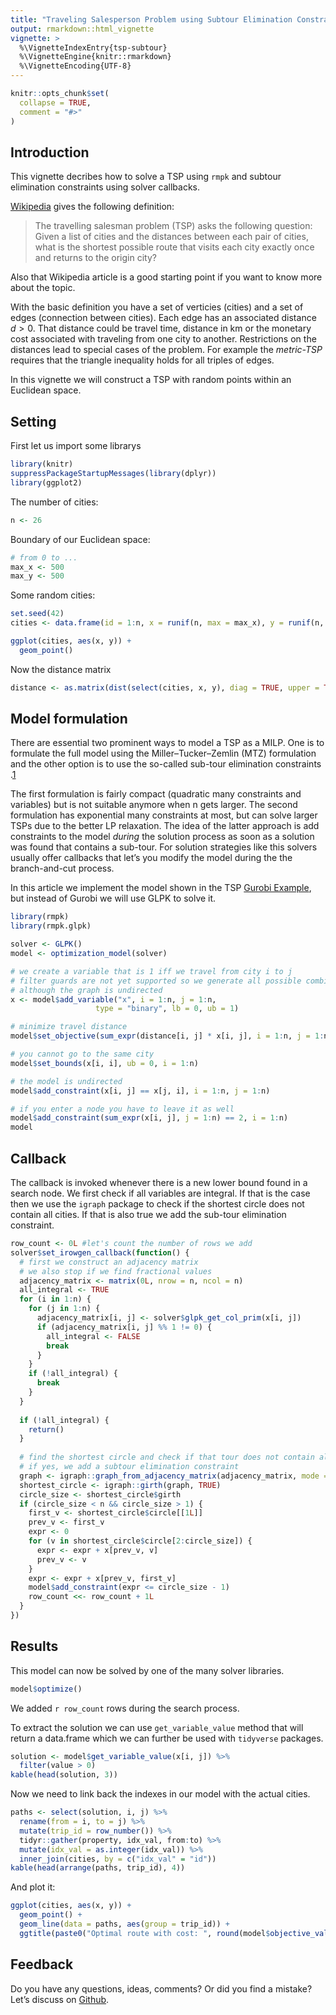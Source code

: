 ```yaml
---
title: "Traveling Salesperson Problem using Subtour Elimination Constraints"
output: rmarkdown::html_vignette
vignette: >
  %\VignetteIndexEntry{tsp-subtour}
  %\VignetteEngine{knitr::rmarkdown}
  %\VignetteEncoding{UTF-8}
---
```


```r
knitr::opts_chunk$set(
  collapse = TRUE,
  comment = "#>"
)
```

## Introduction

This vignette decribes how to solve a TSP using `rmpk` and subtour elimination constraints using solver callbacks.

[Wikipedia](https://en.wikipedia.org/wiki/Travelling_salesman_problem) gives the following definition:

> The travelling salesman problem (TSP) asks the following question: Given a list of cities and the distances between each pair of cities, what is the shortest possible route that visits each city exactly once and returns to the origin city?

Also that Wikipedia article is a good starting point if you want to know more about the topic. 

With the basic definition you have a set of verticies (cities) and a set of edges (connection between cities). Each edge has an associated distance $d > 0$. That distance could be travel time, distance in km or the monetary cost associated with traveling from one city to another. Restrictions on the distances lead to special cases of the problem. For example the *metric-TSP* requires that the triangle inequality holds for all triples of edges.

In this vignette we will construct a TSP with random points within an Euclidean space.

## Setting

First let us import some librarys
```r
library(knitr)
suppressPackageStartupMessages(library(dplyr))
library(ggplot2)
```


The number of cities:
```r
n <- 26
```

Boundary of our Euclidean space:
```r
# from 0 to ...
max_x <- 500
max_y <- 500
```

Some random cities:
```r
set.seed(42)
cities <- data.frame(id = 1:n, x = runif(n, max = max_x), y = runif(n, max = max_y))
```

```r
ggplot(cities, aes(x, y)) + 
  geom_point()
```


Now the distance matrix
```r
distance <- as.matrix(dist(select(cities, x, y), diag = TRUE, upper = TRUE))
```


## Model formulation

There are essential two prominent ways to model a TSP as a MILP. One is to formulate the full model using the Miller–Tucker–Zemlin (MTZ) formulation and the other option is to use the so-called sub-tour elimination constraints .[1](https://www.unc.edu/~pataki/papers/teachtsp.pdf)

The first formulation is fairly compact (quadratic many constraints and variables) but is not suitable anymore when n gets larger. The second formulation has exponential many constraints at most, but can solve larger TSPs due to the better LP relaxation. The idea of the latter approach is add constraints to the model *during* the solution process as soon as a solution was found that contains a sub-tour. For solution strategies like this solvers usually offer callbacks that let's you modify the model during the the branch-and-cut process.

In this article we implement the model shown in the TSP [Gurobi Example](http://examples.gurobi.com/traveling-salesman-problem/), but instead of Gurobi we will use GLPK to solve it.


```r
library(rmpk)
library(rmpk.glpk)
```

```r
solver <- GLPK()
model <- optimization_model(solver)

# we create a variable that is 1 iff we travel from city i to j
# filter guards are not yet supported so we generate all possible combinations
# although the graph is undirected
x <- model$add_variable("x", i = 1:n, j = 1:n,
                   type = "binary", lb = 0, ub = 1)

# minimize travel distance
model$set_objective(sum_expr(distance[i, j] * x[i, j], i = 1:n, j = 1:n), "min")

# you cannot go to the same city
model$set_bounds(x[i, i], ub = 0, i = 1:n)

# the model is undirected
model$add_constraint(x[i, j] == x[j, i], i = 1:n, j = 1:n)

# if you enter a node you have to leave it as well
model$add_constraint(sum_expr(x[i, j], j = 1:n) == 2, i = 1:n)
model
```

## Callback

The callback is invoked whenever there is a new lower bound found in a search node.
We first check if all variables are integral. 
If that is the case then we use the `igraph` package to check if the shortest circle does not contain all cities.
If that is also true we add the sub-tour elimination constraint.

```r
row_count <- 0L #let's count the number of rows we add
solver$set_irowgen_callback(function() {
  # first we construct an adjacency matrix
  # we also stop if we find fractional values
  adjacency_matrix <- matrix(0L, nrow = n, ncol = n)
  all_integral <- TRUE
  for (i in 1:n) {
    for (j in 1:n) {
      adjacency_matrix[i, j] <- solver$glpk_get_col_prim(x[i, j])
      if (adjacency_matrix[i, j] %% 1 != 0) {
        all_integral <- FALSE
        break
      }
    }
    if (!all_integral) {
      break
    }
  }
  
  if (!all_integral) {
    return()
  }
  
  # find the shortest circle and check if that tour does not contain all the nodes
  # if yes, we add a subtour elimination constraint
  graph <- igraph::graph_from_adjacency_matrix(adjacency_matrix, mode = "undirected")
  shortest_circle <- igraph::girth(graph, TRUE)
  circle_size <- shortest_circle$girth
  if (circle_size < n && circle_size > 1) {
    first_v <- shortest_circle$circle[[1L]]
    prev_v <- first_v
    expr <- 0
    for (v in shortest_circle$circle[2:circle_size]) {
      expr <- expr + x[prev_v, v]
      prev_v <- v
    }
    expr <- expr + x[prev_v, first_v]
    model$add_constraint(expr <= circle_size - 1)
    row_count <<- row_count + 1L
  }
})

```


## Results

This model can now be solved by one of the many solver libraries.

```r
model$optimize()
```

We added `r row_count` rows during the search process.

To extract the solution we can use `get_variable_value` method that will return a data.frame which we can further be used with `tidyverse` packages.

```r
solution <- model$get_variable_value(x[i, j]) %>% 
  filter(value > 0) 
kable(head(solution, 3))
```

Now we need to link back the indexes in our model with the actual cities.
```r
paths <- select(solution, i, j) %>% 
  rename(from = i, to = j) %>% 
  mutate(trip_id = row_number()) %>% 
  tidyr::gather(property, idx_val, from:to) %>% 
  mutate(idx_val = as.integer(idx_val)) %>% 
  inner_join(cities, by = c("idx_val" = "id"))
kable(head(arrange(paths, trip_id), 4))
```

And plot it:

```r
ggplot(cities, aes(x, y)) + 
  geom_point() + 
  geom_line(data = paths, aes(group = trip_id)) + 
  ggtitle(paste0("Optimal route with cost: ", round(model$objective_value(), 2)))
```

## Feedback

Do you have any questions, ideas, comments? Or did you find a mistake? Let's discuss on [Github](https://github.com/dirkschumacher/rmpk/issues).
